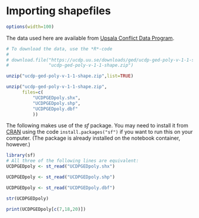 # Importing shapefiles

```r
options(width=100)
```

The data used here are available from [Upsala Conflict Data Program](https://ucdp.uu.se/downloads/index.html#ged_polygons).

```r
# To download the data, use the *R*-code 
#
# download.file("https://ucdp.uu.se/downloads/ged/ucdp-ged-poly-v-1-1-shape.zip",
#               "ucdp-ged-poly-v-1-1-shape.zip")
```

```r
unzip("ucdp-ged-poly-v-1-1-shape.zip",list=TRUE)
```

```r
unzip("ucdp-ged-poly-v-1-1-shape.zip",
      files=c(
          "UCDPGEDpoly.shx",
          "UCDPGEDpoly.shp",
          "UCDPGEDpoly.dbf"
          ))
```

The following makes use of the *sf* package. You may need to install it from
[CRAN](https://cran.r-project.org/package=sf) using the code
`install.packages("sf")` if you want to run this on your computer. (The
package is already installed on the notebook container, however.)

```r
library(sf)
# All three of the following lines are equivalent:
UCDPGEDpoly <- st_read("UCDPGEDpoly.shx")
```

```r
UCDPGEDpoly <- st_read("UCDPGEDpoly.shp")
```

```r
UCDPGEDpoly <- st_read("UCDPGEDpoly.dbf")
```

```r
str(UCDPGEDpoly)
```

```r
print(UCDPGEDpoly[c(7,18,20)])
```
